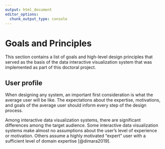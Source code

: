 ```yaml
---
output: html_document
editor_options: 
  chunk_output_type: console
---
```


# Goals and Principles

This section contains a list of goals and high-level design principles that served as the basis of the data interactive visualization system that was implemented as part of this doctoral project.

## User profile

When designing any system, an important first consideration is what the average user will be like. The expectations about the expertise, motivations, and goals of the average user should inform every step of the design process.

Among interactive data visualization systems, there are significant differences among the target audience. Some interactive data visualization systems make almost no assumptions about the user's level of experience or motivation. Others assume a highly motivated "expert" user with a sufficient level of domain expertise [@dimara2019].


